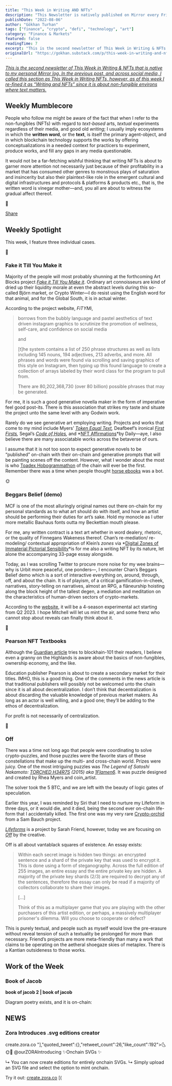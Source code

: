 ```yaml
---
title: "This Week in Writing AND NFTs"
description: "This Newsletter is natively published on Mirror every Friday."
publishDate: "2022-08-06"
author: "Gökhan Turhan"
tags: ["finance", "crypto", "defi", "technology", "art"]
category: "Finance & Markets"
featured: false
readingTime: 7
excerpt: "This is the second newsletter of This Week in Writing & NFTs that is native to my personal Mirror log. In the previous post, and across social media, I called this section as This Week in Writing..."
originalUrl: "https://gokhan.substack.com/p/this-week-in-writing-and-nfts"
---
```



*[This is the second newsletter of This Week in Writing & NFTs that is native to my personal Mirror log. In the previous post, and across social media, I called this section as This Week in Writing NFTs, however, as of this week I re-fined it as “Writing and NFTs” since it is about non-fungible environs where text matters.](https://mirror.xyz/gokhan.eth/Pv9SYi6dm2IrMn3r3CQls0fKLqleQpAfBcIBvPpvc0Y)*

## Weekly Mumblecore

People who follow me might be aware of the fact that when I refer to the non-fungibles (NFTs) with regard to *text-based* arts, *textual* experiments regardless of their media, and good old *writing*; I usually imply ecosystems in which the **written word**, or the **text**, is itself the primary agent-object, and in which blockchain technology supports the works by offering conceptualizations in a needed context for practicers to experiment, produce works, and fill any gaps in any media questionable.

It would not be a far-fetching wishful thinking that writing NFTs is about to garner more attention not necessarily just because of their profitability in a market that has consumed other genres to monstrous plays of saturation and insincerity but also their plaintext-like role in the emergent cultural and digital infrastructures and protocols & platforms & products etc., that is, the written word is vinegar mother—and, you all are about to witness the gradual affect thereof.

🐸

[Share](https://gokhan.substack.com/p/this-week-in-writing-and-nfts)

## Weekly Spotlight

This week, I feature three individual cases.

🦍

### Fake it Till You Make it

Majority of the people will most probably shunning at the forthcoming Art Blocks project *[Fake it Till You Make it](https://fakeittillyoumakeit.lol/)*. Ordinary art connoisseurs are kind of dried up their liquidity morale at even the abstract levels during this so-called Björn market, or Crypto Winter—I do resist using the English word for that animal, and for the Global South, it is in actual winter.

According to the project website, *FiTYMi*,

>
> borrows from the bubbly language and pastel aesthetics of text driven instagram graphics to scrutinize the promotion of wellness, self-care, and confidence on social media
>
> and
>
> [t]he system contains a list of 250 phrase structures as well as lists including 145 nouns, 194 adjectives, 213 adverbs, and more. All phrases and words were found via scrolling and saving graphics of this style on Instagram, then typing up this found language to create a collection of arrays labeled by their word class for the program to pull from.
>
> There are 80,202,368,730 (over 80 billion) possible phrases that may be generated.
>

For me, it is such a good generative novella maker in the form of imperative feel good post-its. There is this association that strikes my taste and situate the project unto the same level with any Godwin work.

Rarely do we see generative art employing writing. Projects and works that come to my mind include Myers’ *[Token Equal Text](https://rhea.art/tokens-equal-text),* Deafbeef’s ironical *[First Firsts](https://www.deafbeef.com/first.htm),* Segal’s *[Code of Holes](https://www.folia.app/works/11),* and *[NFT Affirmations](https://nftaffirmations.io/)*by Daily—aye, I also believe there are many associatable works across the betaverse of ours.

I assume that it is not too soon to expect generative novels to be “published” on-chain with their on-chain and generative prompts that will be painting scenes off the content. However, what I wonder about the most is who [Toadex Hobogrammathon](https://ubu-mirror.ch/ubu/toadex_name.html) of the chain will ever be the first. Remember there was a time when people thought [horse ebooks](https://en.wikipedia.org/wiki/Horse_ebooks) was a bot.

🌞

### Beggars Belief (demo)

MCF is one of the most alluringly original names out there on-chain for my personal standards as to what art should do with itself, and how an artist should be performing their duties for art’s sake. Hold my monocle as I utter more metallic Bauhaus fonts outta my Beckettian mouth please.

For me, any written contract is a text art whether in word dealery, rhetoric, or the quality of Finnegans Wakeness thereof. Chan’s re-mediation/ re-modeling/ contextual appropriation of Klein’s *zones* via *[Digital Zones of Immaterial Pictorial Sensibility](https://chan.gallery/ikb/)*is for me also a writing NFT by its nature, let alone the accompanying 33-page essay alongside.

Today, as I was scrolling Twitter to procure more noise for my wee brains—why is Urbit more peaceful, one ponders—, I encounter Chan’s Beggars Belief demo which is a sort of interactive everything on, around, through, off, and about the chain. It is of playism, of a critical gamification-in-cheek, narratives, story-telling on narratives, almost an RPG, a flâneurship hoisting along the block height of the tallest degen, a mediation and meditation on the characteristics of human-driven sectors of crypto-markets.

According to the [website](https://chan.gallery/beggarsbelief/), it will be a 4-season experimental act starting from Q2 2023. I hope Mitchell will let us mint the air, and some frenz who cannot stop about reveals can finally think about it.

🌊

### Pearson NFT Textbooks

Although the [Guardian article](https://www.theguardian.com/books/2022/aug/02/pearson-plans-to-sell-its-textbooks-as-nfts) tries to blockhain-101 their readers, I believe even a granny on the Highlands is aware about the basics of non-fungibles, ownership economy, and the like.

Education publisher Pearson is about to create a secondary market for their titles. IMHO, this is a good thing. One of the comments in the news article is that traditional publishers will possibly not be welcomed unto the chain since it is all about decentralization. I don’t think that decentralization is about discarding the valuable knowledge of previous market makers. As long as an actor is well willing, and a good one; they’ll be adding to the ethos of decentralization.

For profit is not necessarily of centralization.

🌴

### Off

There was a time not long ago that people were coordinating to solve crypto-puzzles, and those puzzles were the favorite stars of these constellations that make up the multi- and cross-chain world. Prizes were juicy. One of the most intriguing puzzles was *The Legend of Satoshi Nakamoto: [TORCHED H34R7S](https://opensea.io/assets/ethereum/0xe55c8732de80cb474c756440082270e3b2ac7af7/2) (2015) aka [1Flamen6](https://www.blockchain.com/btc/address/1FLAMEN6rq2BqMnkUmsJBqCGWdwgVKcegd)*. It was puzzle designed and created by Rhea Myers and coin_artist.

The solver took the 5 BTC, and we are left with the beauty of logic gates of speculation.

Earlier this year, I was reminded by Siri that I need to nurture my Lifeform in three days, or it would die, and it died, being the second ever on-chain life-form that I accidentally killed. The first one was my very rare [Crypto-orchid](https://cryptorchids.io/) from a Sam Bauch project.

*[Lifeforms](https://lifeforms.supply/about)* is a project by Sarah Friend, however, today we are focusing on *[Off](https://off.supply/)* by the creative.

Off is all about vantablack squares of existence. An essay exists:

>
> Within each secret image is hidden two things: an encrypted sentence and a shard of the private key that was used to encrypt it. This is done using a form of steganography. Across the full edition of 255 images, an entire essay and the entire private key are hidden. A majority of the private key shards (2/3) are required to decrypt any of the sentences, therefore the essay can only be read if a majority of collectors collaborate to share their images.
>
> […]
>
> Think of this as a multiplayer game that you are playing with the other purchasers of this artist edition, or perhaps, a massively multiplayer prisoner's dilemma. Will you choose to cooperate or defect?
>

This is purely textual, and people such as myself would love the pre-erasure without reveal tension of such a textuality be prolonged for more than necessary. Friend’s projects are more meta-friendly than many a work that claims to be operating on the aetheral shoegaze skies of metaplex. There is a Kantian outsideness to those works.

## Work of the Week

### Book of Jacob

**book of jacob 2 | book of jacob**

<NFTEmbed url="https://zora.co/collections/0x2101D8e8F9b5750Ff81c49455F51d5773c3f0422/2" />

Diagram poetry exists, and it is on-chain:

## NEWS

### Zora Introduces .svg editions creator
create.zora.co "],"quoted_tweet":{},"retweet_count":26,"like_count":192">🌜🌞🌛 @ourZORAIntroducing ✨Onchain SVGs ✨

↳ You can now create editions for entirely onchain SVGs.
↳ Simply upload an SVG file and select the option to mint onchain.

Try it out:
[create.zora.co](http://create.zora.co) [(

<TwitterEmbed url="https://twitter.com/i/status/1555618996581347328" />

